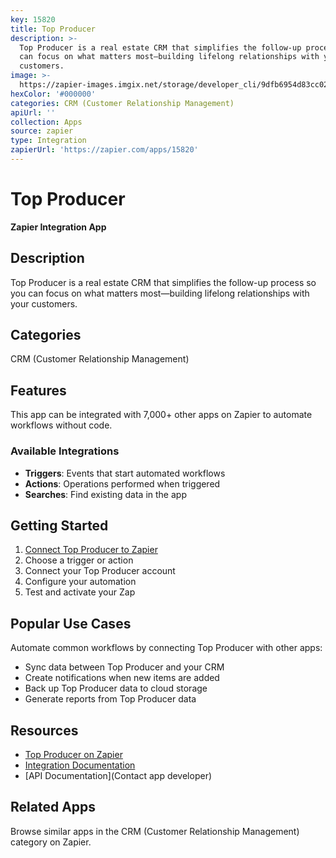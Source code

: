 ```yaml
---
key: 15820
title: Top Producer
description: >-
  Top Producer is a real estate CRM that simplifies the follow-up process so you
  can focus on what matters most—building lifelong relationships with your
  customers.
image: >-
  https://zapier-images.imgix.net/storage/developer_cli/9dfb6954d83cc02ade822a0e55fb6570.png?auto=format%2Ccompress&ixlib=python-3.0.0&q=50
hexColor: '#000000'
categories: CRM (Customer Relationship Management)
apiUrl: ''
collection: Apps
source: zapier
type: Integration
zapierUrl: 'https://zapier.com/apps/15820'
---
```

# Top Producer

**Zapier Integration App**

## Description

Top Producer is a real estate CRM that simplifies the follow-up process so you can focus on what matters most—building lifelong relationships with your customers.

## Categories

CRM (Customer Relationship Management)

## Features

This app can be integrated with 7,000+ other apps on Zapier to automate workflows without code.

### Available Integrations

- **Triggers**: Events that start automated workflows
- **Actions**: Operations performed when triggered
- **Searches**: Find existing data in the app

## Getting Started

1. [Connect Top Producer to Zapier](https://zapier.com/apps/15820)
2. Choose a trigger or action
3. Connect your Top Producer account
4. Configure your automation
5. Test and activate your Zap

## Popular Use Cases

Automate common workflows by connecting Top Producer with other apps:

- Sync data between Top Producer and your CRM
- Create notifications when new items are added
- Back up Top Producer data to cloud storage
- Generate reports from Top Producer data

## Resources

- [Top Producer on Zapier](https://zapier.com/apps/15820)
- [Integration Documentation](https://zapier.com/apps/15820/integrations)
- [API Documentation](Contact app developer)

## Related Apps

Browse similar apps in the CRM (Customer Relationship Management) category on Zapier.
